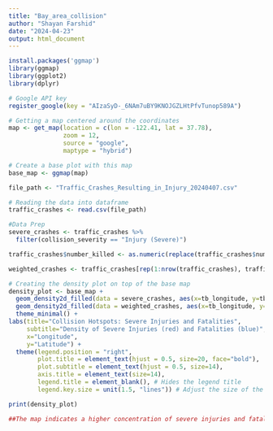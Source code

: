 ```yaml
---
title: "Bay_area_collision"
author: "Shayan Farshid"
date: "2024-04-23"
output: html_document
---
```


```r
install.packages('ggmap')
library(ggmap)
library(ggplot2)
library(dplyr)
```

```r
# Google API key
register_google(key = "AIzaSyD-_6NAm7uBY9KNOJGZLHtPfvTunop589A") 

# Getting a map centered around the coordinates
map <- get_map(location = c(lon = -122.41, lat = 37.78), 
               zoom = 12, 
               source = "google", 
               maptype = "hybrid")

# Create a base plot with this map
base_map <- ggmap(map)

file_path <- "Traffic_Crashes_Resulting_in_Injury_20240407.csv"

# Reading the data into dataframe
traffic_crashes <- read.csv(file_path)

#Data Prep
severe_crashes <- traffic_crashes %>% 
  filter(collision_severity == "Injury (Severe)")

traffic_crashes$number_killed <- as.numeric(replace(traffic_crashes$number_killed, is.na(traffic_crashes$number_killed), 0))

weighted_crashes <- traffic_crashes[rep(1:nrow(traffic_crashes), traffic_crashes$number_killed), ]

# Creating the density plot on top of the base map
density_plot <- base_map +
  geom_density2d_filled(data = severe_crashes, aes(x=tb_longitude, y=tb_latitude), alpha = 0.27) +
  geom_density2d_filled(data = weighted_crashes, aes(x=tb_longitude, y=tb_latitude), alpha = 0.27) +
  theme_minimal() +
labs(title="Collision Hotspots: Severe Injuries and Fatalities",
     subtitle="Density of Severe Injuries (red) and Fatalities (blue)",
     x="Longitude", 
     y="Latitude") +
  theme(legend.position = "right",
        plot.title = element_text(hjust = 0.5, size=20, face="bold"),
        plot.subtitle = element_text(hjust = 0.5, size=14),
        axis.title = element_text(size=14),
        legend.title = element_blank(), # Hides the legend title
        legend.key.size = unit(1.5, "lines")) # Adjust the size of the legend keys

print(density_plot)

##The map indicates a higher concentration of severe injuries and fatalities within the central San Francisco area, suggesting a potential need for increased traffic safety measures in this densely populated region.
```
